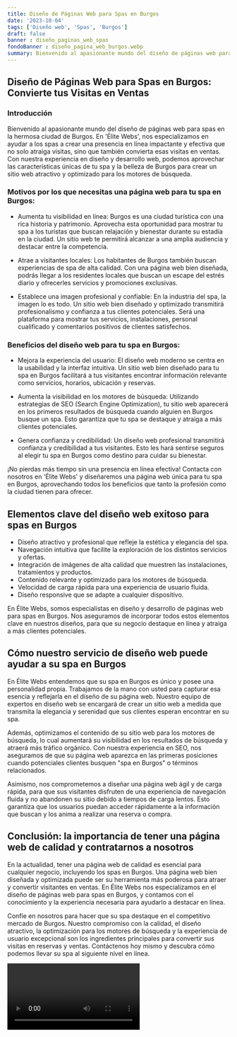 ```yaml
---
title: Diseño de Páginas Web para Spas en Burgos
date: '2023-10-04'
tags: ['Diseño web', 'Spas', 'Burgos']
draft: false
banner : diseño_paginas_web_spas
fondoBanner : diseño_pagina_web_burgos.webp
summary: Bienvenido al apasionante mundo del diseño de páginas web para spas en la hermosa ciudad de Burgos. En 'Élite Webs', nos especializamos en ayudar a los spas a crear una presencia en línea impactante y efectiva que no solo atraiga visitas, sino que también convierta esas visitas en ventas. Con nuestra experiencia en diseño y desarrollo web, podemos aprovechar las características únicas de tu spa y la belleza de Burgos para crear un sitio web atractivo y optimizado para los motores de búsqueda.
---
```


## **Diseño de Páginas Web para Spas en Burgos: Convierte tus Visitas en Ventas**

### Introducción

Bienvenido al apasionante mundo del diseño de páginas web para spas en la hermosa ciudad de Burgos. En 'Élite Webs', nos especializamos en ayudar a los spas a crear una presencia en línea impactante y efectiva que no solo atraiga visitas, sino que también convierta esas visitas en ventas. Con nuestra experiencia en diseño y desarrollo web, podemos aprovechar las características únicas de tu spa y la belleza de Burgos para crear un sitio web atractivo y optimizado para los motores de búsqueda.

### Motivos por los que necesitas una página web para tu spa en Burgos:

- Aumenta tu visibilidad en línea: Burgos es una ciudad turística con una rica historia y patrimonio. Aprovecha esta oportunidad para mostrar tu spa a los turistas que buscan relajación y bienestar durante su estadía en la ciudad. Un sitio web te permitirá alcanzar a una amplia audiencia y destacar entre la competencia.

- Atrae a visitantes locales: Los habitantes de Burgos también buscan experiencias de spa de alta calidad. Con una página web bien diseñada, podrás llegar a los residentes locales que buscan un escape del estrés diario y ofrecerles servicios y promociones exclusivas.

- Establece una imagen profesional y confiable: En la industria del spa, la imagen lo es todo. Un sitio web bien diseñado y optimizado transmitirá profesionalismo y confianza a tus clientes potenciales. Será una plataforma para mostrar tus servicios, instalaciones, personal cualificado y comentarios positivos de clientes satisfechos.

### Beneficios del diseño web para tu spa en Burgos:

- Mejora la experiencia del usuario: El diseño web moderno se centra en la usabilidad y la interfaz intuitiva. Un sitio web bien diseñado para tu spa en Burgos facilitará a tus visitantes encontrar información relevante como servicios, horarios, ubicación y reservas.

- Aumenta la visibilidad en los motores de búsqueda: Utilizando estrategias de SEO (Search Engine Optimization), tu sitio web aparecerá en los primeros resultados de búsqueda cuando alguien en Burgos busque un spa. Esto garantiza que tu spa se destaque y atraiga a más clientes potenciales.

- Genera confianza y credibilidad: Un diseño web profesional transmitirá confianza y credibilidad a tus visitantes. Esto les hará sentirse seguros al elegir tu spa en Burgos como destino para cuidar su bienestar.

¡No pierdas más tiempo sin una presencia en línea efectiva! Contacta con nosotros en 'Élite Webs' y diseñaremos una página web única para tu spa en Burgos, aprovechando todos los beneficios que tanto la profesión como la ciudad tienen para ofrecer.

<GifSeo />

<Cta />

## Elementos clave del diseño web exitoso para spas en Burgos

- Diseño atractivo y profesional que refleje la estética y elegancia del spa.
- Navegación intuitiva que facilite la exploración de los distintos servicios y ofertas.
- Integración de imágenes de alta calidad que muestren las instalaciones, tratamientos y productos.
- Contenido relevante y optimizado para los motores de búsqueda.
- Velocidad de carga rápida para una experiencia de usuario fluida.
- Diseño responsive que se adapte a cualquier dispositivo.

En Élite Webs, somos especialistas en diseño y desarrollo de páginas web para spas en Burgos. Nos aseguramos de incorporar todos estos elementos clave en nuestros diseños, para que su negocio destaque en línea y atraiga a más clientes potenciales.

## Cómo nuestro servicio de diseño web puede ayudar a su spa en Burgos

En Élite Webs entendemos que su spa en Burgos es único y posee una personalidad propia. Trabajamos de la mano con usted para capturar esa esencia y reflejarla en el diseño de su página web. Nuestro equipo de expertos en diseño web se encargará de crear un sitio web a medida que transmita la elegancia y serenidad que sus clientes esperan encontrar en su spa.

Además, optimizamos el contenido de su sitio web para los motores de búsqueda, lo cual aumentará su visibilidad en los resultados de búsqueda y atraerá más tráfico orgánico. Con nuestra experiencia en SEO, nos aseguramos de que su página web aparezca en las primeras posiciones cuando potenciales clientes busquen "spa en Burgos" o términos relacionados.

Asimismo, nos comprometemos a diseñar una página web ágil y de carga rápida, para que sus visitantes disfruten de una experiencia de navegación fluida y no abandonen su sitio debido a tiempos de carga lentos. Esto garantiza que los usuarios puedan acceder rápidamente a la información que buscan y los anima a realizar una reserva o compra.

## Conclusión: la importancia de tener una página web de calidad y contratarnos a nosotros

En la actualidad, tener una página web de calidad es esencial para cualquier negocio, incluyendo los spas en Burgos. Una página web bien diseñada y optimizada puede ser su herramienta más poderosa para atraer y convertir visitantes en ventas. En Élite Webs nos especializamos en el diseño de páginas web para spas en Burgos, y contamos con el conocimiento y la experiencia necesaria para ayudarlo a destacar en línea.

Confíe en nosotros para hacer que su spa destaque en el competitivo mercado de Burgos. Nuestro compromiso con la calidad, el diseño atractivo, la optimización para los motores de búsqueda y la experiencia de usuario excepcional son los ingredientes principales para convertir sus visitas en reservas y ventas. Contáctenos hoy mismo y descubra cómo podemos llevar su spa al siguiente nivel en línea.

<Video />

<CtaBot job='Spas' city='Burgos'/>

<Gmaps query='Burgos+españa+maps' />